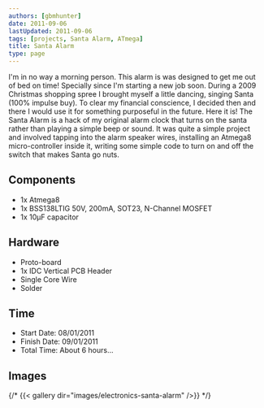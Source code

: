 ```yaml
---
authors: [gbmhunter]
date: 2011-09-06
lastUpdated: 2011-09-06
tags: [projects, Santa Alarm, ATmega]
title: Santa Alarm
type: page
---
```


I'm in no way a morning person. This alarm is was designed to get me out of bed on time! Specially since I'm starting a new job soon. During a 2009 Christmas shopping spree I brought myself a little dancing, singing Santa (100% impulse buy). To clear my financial conscience, I decided then and there I would use it for something purposeful in the future. Here it is! The Santa Alarm is a hack of my original alarm clock that turns on the santa rather than playing a simple beep or sound. It was quite a simple project and involved tapping into the alarm speaker wires, installing an Atmega8 micro-controller inside it, writing some simple code to turn on and off the switch that makes Santa go nuts.

## Components

* 1x Atmega8
* 1x BSS138LTIG 50V, 200mA, SOT23, N-Channel MOSFET
* 1x 10µF capacitor

## Hardware

* Proto-board
* 1x IDC Vertical PCB Header
* Single Core Wire
* Solder

## Time

* Start Date: 08/01/2011
* Finish Date: 09/01/2011
* Total Time: About 6 hours...

## Images

{/* {{< gallery dir="images/electronics-santa-alarm" />}} */}